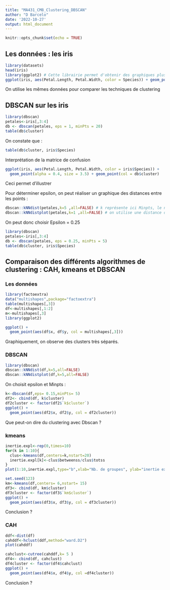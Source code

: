 ---
title: "MA431_CM8_Clustering_DBSCAN"
author: "D Barcelo"
date: '2022-10-27'
output: html_document
---

```{r setup, include=FALSE}
knitr::opts_chunk$set(echo = TRUE)
```

## Les données : les iris
```{r }
library(datasets)
head(iris) 
library(ggplot2) # Cette librairie permet d'obtenir des graphiques plus soignés
ggplot(iris, aes(Petal.Length, Petal.Width, color = Species)) + geom_point()
```
On utilise les mêmes données pour comparer les techniques de clustering

## DBSCAN sur les iris

```{r }
library(dbscan)
petales<-iris[,3:4]
db <- dbscan(petales, eps = 1, minPts = 20)
table(db$cluster)
```
On constate que :

```{r }
table(db$cluster, iris$Species)
```
Interprétation de la matrice de confusion

```{r }
ggplot(iris, aes(Petal.Length, Petal.Width, color = iris$Species)) + 
  geom_point(alpha = 0.4, size = 3.5) + geom_point(col = db$cluster)
```
Ceci permet d'illustrer 

Pour déterminer epsilon, on peut réaliser un graphique des distances entre les points :
```{r}
dbscan::kNNdist(petales,k=5 ,all=FALSE) # k représente ici Minpts, le nombre de voisins
dbscan::kNNdistplot(petales,k=1 ,all=FALSE) # on utilise une distance des k plus proches voisins

```
On peut donc choisir Epsilon = 0.25

```{r }
library(dbscan)
petales<-iris[,3:4]
db <- dbscan(petales, eps = 0.25, minPts = 5)
table(db$cluster, iris$Species)
```


## Comparaison des différents algorithmes de clustering : CAH, kmeans et DBSCAN

### Les données

```{r }
library(factoextra)
data("multishapes",package="factoextra")
table(multishapes[,3])
df<-multishapes[,1:2]
m<-multishapes[,3]
library(ggplot2)

ggplot() +
  geom_point(aes(df$x, df$y, col = multishapes[,3]))
```
Graphiquement, on observe des clusters très séparés.

### DBSCAN

```{r }
library(dbscan)
dbscan::kNNdist(df,k=5,all=FALSE)
dbscan::kNNdistplot(df,k=5,all=FALSE)

```
On choisit epsilon et Minpts :

```{r }
k<-dbscan(df,eps= 0.15,minPts= 5)
df2<- cbind(df, k$cluster)
df2cluster <- factor(df2$`k$cluster`)
ggplot() +
  geom_point(aes(df2$x, df2$y, col = df2cluster))
```
Que peut-on dire du clustering avec Dbscan ?


### kmeans

```{r }
inertie.expl<-rep(0,times=10)
for(k in 1:10){
  clus<-kmeans(df,centers=k,nstart=20)
  inertie.expl[k]<-clus$betweenss/clus$totss
}
plot(1:10,inertie.expl,type="b",xlab="Nb. de groupes", ylab="inertie expliquée")
```


```{r }
set.seed(123)
km<-kmeans(df,centers= 6,nstart= 15)
df3<- cbind(df, km$cluster)
df3cluster <- factor(df3$`km$cluster`)
ggplot() +
  geom_point(aes(df3$x, df3$y, col = df3cluster))


```
Conclusion ?


### CAH

```{r }
ddf<-dist(df)
cahddf<-hclust(ddf,method="ward.D2")
plot(cahddf)
```

```{r }
cahclust<-cutree(cahddf,k= 5 )
df4<- cbind(df, cahclust)
df4cluster <- factor(df4$cahclust)
ggplot() +
  geom_point(aes(df4$x, df4$y, col =df4cluster))
```

Conclusion ?